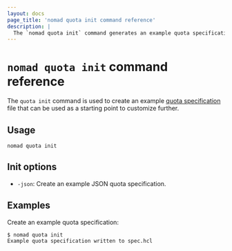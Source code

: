 ```yaml
---
layout: docs
page_title: 'nomad quota init command reference'
description: |
  The `nomad quota init` command generates an example quota specification that you can customize for your Nomad Enterprise quota specification.
---
```


# `nomad quota init` command reference

The `quota init` command is used to create an example [quota specification][]
file that can be used as a starting point to customize further.

<EnterpriseAlert product="nomad"/>

## Usage

```plaintext
nomad quota init
```

## Init options

- `-json`: Create an example JSON quota specification.

## Examples

Create an example quota specification:

```shell-session
$ nomad quota init
Example quota specification written to spec.hcl
```

[quota specification]: /nomad/docs/other-specifications/quota
